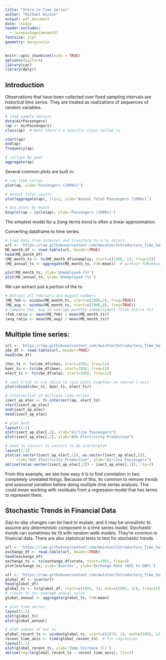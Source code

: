 ```yaml
---
title: "Intro to Time Series"
author: "Michael Winton"
output: pdf_document
date: \today
header-includes:
  - \usepackage{amsmath}
fontsize: 11pt
geometry: margin=1in
---
```


```r
knitr::opts_chunk$set(echo = TRUE)
options(digits=4)
library(car)
library(dplyr)
```

## Introduction

Observations that have been collected over fixed sampling intervals are _historical time series_.  They are treated as realizations of sequences of random variables.  

```r
# load sample dataset
data(AirPassengers)
(ap <- AirPassengers)
class(ap)  # Note there's a specific class called ts

start(ap)
end(ap)
frequency(ap)

# rollups by year
aggregate(ap)

```

Several common plots are built in:
```r
# raw time series
plot(ap, ylab='Passengers (1000s)')

# annual total counts
plot(aggregate(ap), lty=2, ylab='Annual Total Passengers (1000s)')

# box plots by month
boxplot(ap ~ cycle(ap), ylab='Passengers (1000s)')
```

The simplest model for a (long-term) _trend_ is often a linear approximation.

Converting dataframe to time series:

```r
# load data from internet and transform to a ts object
url <- 'https://raw.githubusercontent.com/mwinton/Introductory_Time_Series_with_R_datasets/master/Maine.dat'
ME_month_df <- read.table(url, header=TRUE)
head(ME_month_df)
(ME_month_ts <- ts(ME_month_df$unemploy, start=c(1996, 1), freq=12))
(ME_annual_ts <- aggregate(ME_month_ts, FUN=mean))  # without FUN=mean, we get a sum by default

plot(ME_month_ts, ylab='Unemployed (%)')
plot(ME_annual_ts, ylab='Unemployed (%)')
```

We can extract just a portion of the ts:
```r
# Extract all February and August numbers
(ME_feb <- window(ME_month_ts, start=c(1996,2), freq=TRUE))
(ME_aug <- window(ME_month_ts, start=c(1996,8), freq=TRUE))
# Compare Feb, Aug to average monthly unemployment (from entire ts)
(feb_ratio <- mean(ME_feb) / mean(ME_month_ts))
(aug_ratio <- mean(ME_aug) / mean(ME_month_ts))
```

## Multiple time series:
```r
url <- 'https://raw.githubusercontent.com/mwinton/Introductory_Time_Series_with_R_datasets/master/cbe.dat'
cbe_df <- read.table(url, header=TRUE)
head(cbe_df)

choc_ts <- ts(cbe_df$choc, start=1958, freq=12)
beer_ts <- ts(cbe_df$beer, start=1958, freq=12)
elect_ts <- ts(cbe_df$elec, start=1958, freq=12)

# cool trick to use cbind to join plots together on shared t axis
plot(cbind(choc_ts, beer_ts, elect_ts))

# intersection of multiple time series
isect_ap_elec <- ts.intersect(ap, elect_ts)
start(isect_ap_elec)
end(isect_ap_elec)
head(isect_ap_elec)

# plot both
layout(1:2)
plot(isect_ap_elec[,2], ylab="Airline Passengers")
plot(isect_ap_elec[,1], ylab="AUS Electricity Production")

# need to convert to vectors to do scatterplot
layout(1:1)
plot(as.vector(isect_ap_elec[,1]), as.vector(isect_ap_elec[,2]),
     xlab="AUS Electricity Production", ylab="Airline Passengers")
abline(lm(as.vector(isect_ap_elec[,2]) ~ isect_ap_elec[,1]), lty=2)
```

From this example, we see how easy it is to find correlation in two completely unrelated things.  Because of this, its common to remove _trends_ and _seasonal variation_ before doing multiple time series analysis.  This could mean working with residuals from a regression model that has terms to represent them.

## Stochastic Trends in Financial Data

Day-to-day changes can be hard to explain, and it may be unrealistic to assume any _deterministic_ component in a time series model.  _Stochastic trends_ can sometimes be fit with _random walk_ models.  They're common in financial data.  There are also statistical tests to test for stochastic trends.

```r
url <- 'https://raw.githubusercontent.com/mwinton/Introductory_Time_Series_with_R_datasets/master/pounds_nz.dat'
exchange_df <- read.table(url, header=TRUE)
head(exchange_df)
exchange_ts <- ts(exchange_df$xrate, start=1991, freq=4)
plot(exchange_ts, xlab='Quarter', ylab='Exchange Rate (NZ$ to GBP)')
```

```r
url <- 'https://raw.githubusercontent.com/mwinton/Introductory_Time_Series_with_R_datasets/master/global.dat'
global_df <- scan(url)
head(global_df)
global_ts <- ts(global_df, start=c(1856, 1), end=c(2005, 12), freq=12)
# create ts for average annual value
global_annual <- aggregate(global_ts, FUN=mean)

# plot time series
layout(1:2)
plot(global_ts)
plot(global_annual)

# plot subset of our ts
global_recent_ts <- window(global_ts, start=c(1970, 1), end=c(2005, 12))
recent_time_axis <- time(global_recent_ts)  # for regression
layout(1:1)
plot(global_recent_ts, ylab='Temp Increase (C)')
abline(reg=lm(global_recent_ts ~ recent_time_axis), lty=2)
```